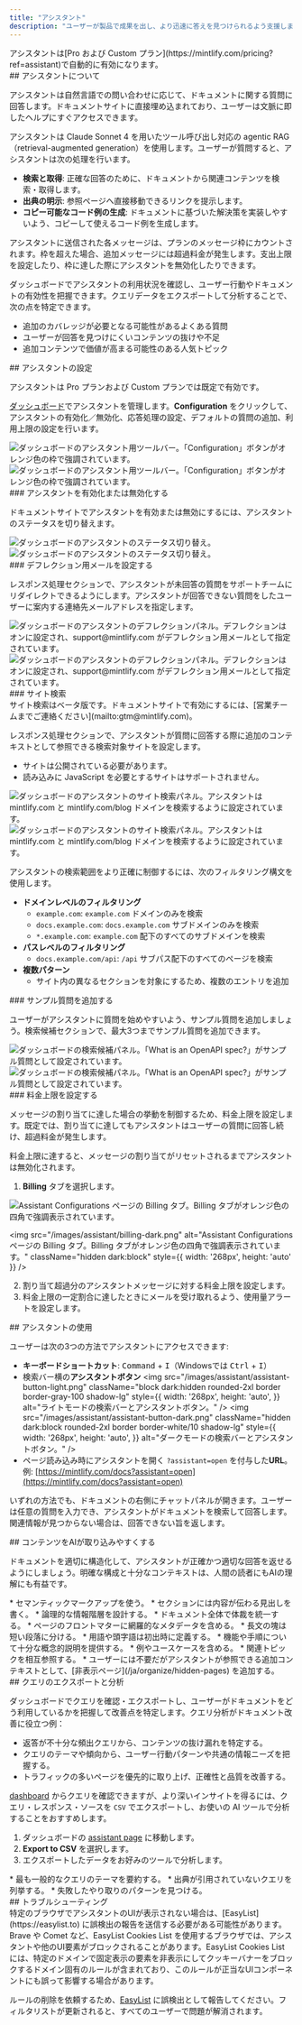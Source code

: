 ```yaml
---
title: "アシスタント"
description: "ユーザーが製品で成果を出し、より迅速に答えを見つけられるよう支援します"
---
```


<Info>
  アシスタントは[Pro および Custom プラン](https://mintlify.com/pricing?ref=assistant)で自動的に有効になります。
</Info>

<div id="about-the-assistant">
  ## アシスタントについて
</div>

アシスタントは自然言語での問い合わせに応じて、ドキュメントに関する質問に回答します。ドキュメントサイトに直接埋め込まれており、ユーザーは文脈に即したヘルプにすぐアクセスできます。

アシスタントは Claude Sonnet 4 を用いたツール呼び出し対応の agentic RAG（retrieval-augmented generation）を使用します。ユーザーが質問すると、アシスタントは次の処理を行います。

* **検索と取得**: 正確な回答のために、ドキュメントから関連コンテンツを検索・取得します。
* **出典の明示**: 参照ページへ直接移動できるリンクを提示します。
* **コピー可能なコード例の生成**: ドキュメントに基づいた解決策を実装しやすいよう、コピーして使えるコード例を生成します。

アシスタントに送信された各メッセージは、プランのメッセージ枠にカウントされます。枠を超えた場合、追加メッセージには超過料金が発生します。支出上限を設定したり、枠に達した際にアシスタントを無効化したりできます。

ダッシュボードでアシスタントの利用状況を確認し、ユーザー行動やドキュメントの有効性を把握できます。クエリデータをエクスポートして分析することで、次の点を特定できます。

* 追加のカバレッジが必要となる可能性があるよくある質問
* ユーザーが回答を見つけにくいコンテンツの抜けや不足
* 追加コンテンツで価値が高まる可能性のある人気トピック

<div id="configuring-the-assistant">
  ## アシスタントの設定
</div>

アシスタントは Pro プランおよび Custom プランでは既定で有効です。

[ダッシュボード](https://dashboard.mintlify.com/products/assistant/settings)でアシスタントを管理します。**Configuration** をクリックして、アシスタントの有効化／無効化、応答処理の設定、デフォルトの質問の追加、利用上限の設定を行います。

<Frame>
  <img src="/images/assistant/configuration-light.png" alt="ダッシュボードのアシスタント用ツールバー。「Configuration」ボタンがオレンジ色の枠で強調されています。" className="block dark:hidden" />

  <img src="/images/assistant/configuration-dark.png" alt="ダッシュボードのアシスタント用ツールバー。「Configuration」ボタンがオレンジ色の枠で強調されています。" className="hidden dark:block" />
</Frame>

<div id="enable-or-disable-the-assistant">
  ### アシスタントを有効化または無効化する
</div>

ドキュメントサイトでアシスタントを有効または無効にするには、アシスタントのステータスを切り替えます。

<Frame>
  <img src="/images/assistant/status-light.png" alt="ダッシュボードのアシスタントのステータス切り替え。" className="block dark:hidden" />

  <img src="/images/assistant/status-dark.png" alt="ダッシュボードのアシスタントのステータス切り替え。" className="hidden dark:block" />
</Frame>

<div id="set-deflection-email">
  ### デフレクション用メールを設定する
</div>

レスポンス処理セクションで、アシスタントが未回答の質問をサポートチームにリダイレクトできるようにします。アシスタントが回答できない質問をしたユーザーに案内する連絡先メールアドレスを指定します。

<Frame>
  <img src="/images/assistant/deflection-light.png" alt="ダッシュボードのアシスタントのデフレクションパネル。デフレクションはオンに設定され、support@mintlify.com がデフレクション用メールとして指定されています。" className="block dark:hidden" />

  <img src="/images/assistant/deflection-dark.png" alt="ダッシュボードのアシスタントのデフレクションパネル。デフレクションはオンに設定され、support@mintlify.com がデフレクション用メールとして指定されています。" className="hidden dark:block" />
</Frame>

<div id="search-sites">
  ### サイト検索
</div>

<Note>
  サイト検索はベータ版です。ドキュメントサイトで有効にするには、[営業チームまでご連絡ください](mailto:gtm@mintlify.com)。
</Note>

レスポンス処理セクションで、アシスタントが質問に回答する際に追加のコンテキストとして参照できる検索対象サイトを設定します。

* サイトは公開されている必要があります。
* 読み込みに JavaScript を必要とするサイトはサポートされません。

<Frame>
  <img src="/images/assistant/search-sites-light.png" alt="ダッシュボードのアシスタントのサイト検索パネル。アシスタントは mintlify.com と mintlify.com/blog ドメインを検索するように設定されています。" className="block dark:hidden" />

  <img src="/images/assistant/search-sites-dark.png" alt="ダッシュボードのアシスタントのサイト検索パネル。アシスタントは mintlify.com と mintlify.com/blog ドメインを検索するように設定されています。" className="hidden dark:block" />
</Frame>

アシスタントの検索範囲をより正確に制御するには、次のフィルタリング構文を使用します。

* **ドメインレベルのフィルタリング**
  * `example.com`: `example.com` ドメインのみを検索
  * `docs.example.com`: `docs.example.com` サブドメインのみを検索
  * `*.example.com`: `example.com` 配下のすべてのサブドメインを検索
* **パスレベルのフィルタリング**
  * `docs.example.com/api`: `/api` サブパス配下のすべてのページを検索
* **複数パターン**
  * サイト内の異なるセクションを対象にするため、複数のエントリを追加

<div id="add-sample-questions">
  ### サンプル質問を追加する
</div>

ユーザーがアシスタントに質問を始めやすいよう、サンプル質問を追加しましょう。検索候補セクションで、最大3つまでサンプル質問を追加できます。

<Frame>
  <img src="/images/assistant/search-suggestions-light.png" alt="ダッシュボードの検索候補パネル。「What is an OpenAPI spec?」がサンプル質問として設定されています。" className="block dark:hidden" />

  <img src="/images/assistant/search-suggestions-dark.png" alt="ダッシュボードの検索候補パネル。「What is an OpenAPI spec?」がサンプル質問として設定されています。" className="hidden dark:block" />
</Frame>

<div id="set-a-spend-limit">
  ### 料金上限を設定する
</div>

メッセージの割り当てに達した場合の挙動を制御するため、料金上限を設定します。既定では、割り当てに達してもアシスタントはユーザーの質問に回答し続け、超過料金が発生します。

料金上限に達すると、メッセージの割り当てがリセットされるまでアシスタントは無効化されます。

1. **Billing** タブを選択します。

<Frame>
  <img src="/images/assistant/billing-light.png" alt="Assistant Configurations ページの Billing タブ。Billing タブがオレンジ色の四角で強調表示されています。" className="block dark:hidden" style={{ width: '268px', height: 'auto' }} />

  <img src="/images/assistant/billing-dark.png" alt="Assistant Configurations ページの Billing タブ。Billing タブがオレンジ色の四角で強調表示されています。" className="hidden dark:block" style={{ width: '268px', height: 'auto' }} />
</Frame>

2. 割り当て超過分のアシスタントメッセージに対する料金上限を設定します。
3. 料金上限の一定割合に達したときにメールを受け取れるよう、使用量アラートを設定します。

<div id="using-the-assistant">
  ## アシスタントの使用
</div>

ユーザーは次の3つの方法でアシスタントにアクセスできます:

* **キーボードショートカット**: <kbd>Command</kbd> + <kbd>I</kbd>（Windowsでは <kbd>Ctrl</kbd> + <kbd>I</kbd>）
* 検索バー横の**アシスタントボタン**
  <img
    src="/images/assistant/assistant-button-light.png"
    className="block dark:hidden rounded-2xl border border-gray-100 shadow-lg"
    style={{
    width: '268px',
    height: 'auto',
  }}
    alt="ライトモードの検索バーとアシスタントボタン。"
  />
  <img
    src="/images/assistant/assistant-button-dark.png"
    className="hidden dark:block rounded-2xl border border-white/10 shadow-lg"
    style={{
    width: '268px',
    height: 'auto',
  }}
    alt="ダークモードの検索バーとアシスタントボタン。"
  />
* ページ読み込み時にアシスタントを開く `?assistant=open` を付与した**URL**。例: [https://mintlify.com/docs?assistant=open](https://mintlify.com/docs?assistant=open)

いずれの方法でも、ドキュメントの右側にチャットパネルが開きます。ユーザーは任意の質問を入力でき、アシスタントがドキュメントを検索して回答します。関連情報が見つからない場合は、回答できない旨を返します。

<div id="making-content-ai-ingestible">
  ## コンテンツをAIが取り込みやすくする
</div>

ドキュメントを適切に構造化して、アシスタントが正確かつ適切な回答を返せるようにしましょう。明確な構成と十分なコンテキストは、人間の読者にもAIの理解にも有益です。

<Card title="構造と整理">
  * セマンティックマークアップを使う。
  * セクションには内容が伝わる見出しを書く。
  * 論理的な情報階層を設計する。
  * ドキュメント全体で体裁を統一する。
  * ページのフロントマターに網羅的なメタデータを含める。
  * 長文の塊は短い段落に分ける。
</Card>

<Card title="コンテキスト">
  * 用語や頭字語は初出時に定義する。
  * 機能や手順について十分な概念的説明を提供する。
  * 例やユースケースを含める。
  * 関連トピックを相互参照する。
  * ユーザーには不要だがアシスタントが参照できる追加コンテキストとして、[非表示ページ](/ja/organize/hidden-pages) を追加する。
</Card>

<div id="exporting-and-analyzing-queries">
  ## クエリのエクスポートと分析
</div>

ダッシュボードでクエリを確認・エクスポートし、ユーザーがドキュメントをどう利用しているかを把握して改善点を特定します。クエリ分析がドキュメント改善に役立つ例：

* 返答が不十分な頻出クエリから、コンテンツの抜け漏れを特定する。
* クエリのテーマや傾向から、ユーザー行動パターンや共通の情報ニーズを把握する。
* トラフィックの多いページを優先的に取り上げ、正確性と品質を改善する。

[dashboard](https://dashboard.mintlify.com/products/assistant) からクエリを確認できますが、より深いインサイトを得るには、クエリ・レスポンス・ソースを `CSV` でエクスポートし、お使いの AI ツールで分析することをおすすめします。

1. ダッシュボードの [assistant page](https://dashboard.mintlify.com/products/assistant) に移動します。
2. **Export to CSV** を選択します。
3. エクスポートしたデータをお好みのツールで分析します。

<Card title="分析プロンプトの例">
  * 最も一般的なクエリのテーマを要約する。
  * 出典が引用されていないクエリを列挙する。
  * 失敗したやり取りのパターンを見つける。
</Card>

<div id="troubleshooting">
  ## トラブルシューティング
</div>

<Accordion title="アシスタントのチャットバーが表示されない">
  特定のブラウザでアシスタントのUIが表示されない場合は、[EasyList](https://easylist.to) に誤検出の報告を送信する必要がある可能性があります。Brave や Comet など、EasyList Cookies List を使用するブラウザでは、アシスタントや他のUI要素がブロックされることがあります。EasyList Cookies List には、特定のドメインで固定表示の要素を非表示にしてクッキーバナーをブロックするドメイン固有のルールが含まれており、このルールが正当なUIコンポーネントにも誤って影響する場合があります。

  ルールの削除を依頼するため、[EasyList](https://github.com/easylist/easylist) に誤検出として報告してください。フィルタリストが更新されると、すべてのユーザーで問題が解消されます。
</Accordion>